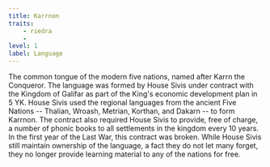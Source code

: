 ```yaml
---
title: Karrnon
traits:
    - riedra
    - 
level: 1
label: Language
---
```


The common tongue of the modern five nations, named after Karrn the Conqueror. The language was formed by House Sivis under contract with the Kingdom of Galifar as part of the King's economic development plan in 5 YK. House Sivis used the regional languages from the ancient Five Nations -- Thalian, Wroash, Metrian, Korthan, and Dakarn -- to form Karrnon. The contract also required House Sivis to provide, free of charge, a number of phonic books to all settlements in the kingdom every 10 years. In the first year of the Last War, this contract was broken. While House Sivis still maintain ownership of the language, a fact they do not let many forget, they no longer provide learning material to any of the nations for free.